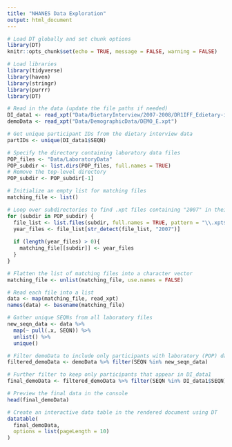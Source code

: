 ```yaml
---
title: "NHANES Data Exploration"
output: html_document
---
```

```r
# Load DT globally and set chunk options
library(DT)
knitr::opts_chunk$set(echo = TRUE, message = FALSE, warning = FALSE)
```

```r
# Load libraries
library(tidyverse)
library(haven)
library(stringr)
library(purrr)
library(DT)

# Read in the data (update the file paths if needed)
DI_data1 <- read_xpt("Data/DietaryInterview/2007-2008/DR1IFF_Edietary-interview-1-07-08.xpt")
demoData <- read_xpt("Data/DemographicData/DEMO_E.xpt")

# Get unique participant IDs from the dietary interview data
partIDs <- unique(DI_data1$SEQN)

# Specify the directory containing laboratory data files
POP_files <- "Data/LaboratoryData"
POP_subdir <- list.dirs(POP_files, full.names = TRUE)
# Remove the top-level directory
POP_subdir <- POP_subdir[-1]

# Initialize an empty list for matching files
matching_file <- list()

# Loop over subdirectories to find .xpt files containing "2007" in their names
for (subdir in POP_subdir) {
  file_list <- list.files(subdir, full.names = TRUE, pattern = "\\.xpt$")
  year_files <- file_list[str_detect(file_list, "2007")]
  
  if (length(year_files) > 0){
    matching_file[[subdir]] <- year_files
  }
}

# Flatten the list of matching files into a character vector
matching_file <- unlist(matching_file, use.names = FALSE)

# Read each file into a list
data <- map(matching_file, read_xpt)
names(data) <- basename(matching_file)

# Gather unique SEQNs from all laboratory files
new_seqn_data <- data %>%
  map(~ pull(.x, SEQN)) %>%
  unlist() %>%
  unique()

# Filter demoData to include only participants with laboratory (POP) data
filtered_demoData <- demoData %>% filter(SEQN %in% new_seqn_data)

# Further filter to keep only participants that appear in DI_data1
final_demoData <- filtered_demoData %>% filter(SEQN %in% DI_data1$SEQN)

# Preview the final data in the console
head(final_demoData)
```

```r
# Create an interactive data table in the rendered document using DT
datatable(
  final_demoData,
  options = list(pageLength = 10)
)
```
